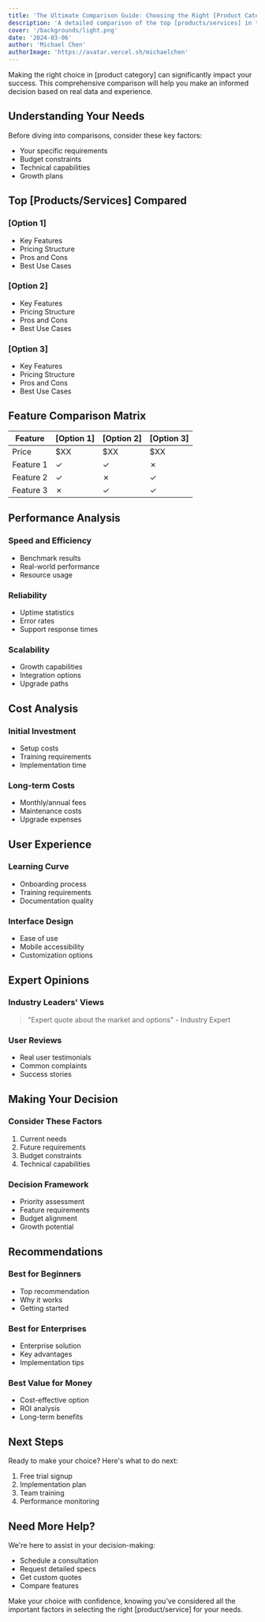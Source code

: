 ```yaml
---
title: 'The Ultimate Comparison Guide: Choosing the Right [Product Category]'
description: 'A detailed comparison of the top [products/services] in the market to help you make an informed decision.'
cover: '/backgrounds/light.png'
date: '2024-03-06'
author: 'Michael Chen'
authorImage: 'https://avatar.vercel.sh/michaelchen'
---
```


Making the right choice in [product category] can significantly impact your success. This comprehensive comparison will help you make an informed decision based on real data and experience.

## Understanding Your Needs

Before diving into comparisons, consider these key factors:

- Your specific requirements
- Budget constraints
- Technical capabilities
- Growth plans

## Top [Products/Services] Compared

### [Option 1]

- Key Features
- Pricing Structure
- Pros and Cons
- Best Use Cases

### [Option 2]

- Key Features
- Pricing Structure
- Pros and Cons
- Best Use Cases

### [Option 3]

- Key Features
- Pricing Structure
- Pros and Cons
- Best Use Cases

## Feature Comparison Matrix

| Feature   | [Option 1] | [Option 2] | [Option 3] |
| --------- | ---------- | ---------- | ---------- |
| Price     | $XX        | $XX        | $XX        |
| Feature 1 | ✓          | ✓          | ✗          |
| Feature 2 | ✓          | ✗          | ✓          |
| Feature 3 | ✗          | ✓          | ✓          |

## Performance Analysis

### Speed and Efficiency

- Benchmark results
- Real-world performance
- Resource usage

### Reliability

- Uptime statistics
- Error rates
- Support response times

### Scalability

- Growth capabilities
- Integration options
- Upgrade paths

## Cost Analysis

### Initial Investment

- Setup costs
- Training requirements
- Implementation time

### Long-term Costs

- Monthly/annual fees
- Maintenance costs
- Upgrade expenses

## User Experience

### Learning Curve

- Onboarding process
- Training requirements
- Documentation quality

### Interface Design

- Ease of use
- Mobile accessibility
- Customization options

## Expert Opinions

### Industry Leaders' Views

> "Expert quote about the market and options" - Industry Expert

### User Reviews

- Real user testimonials
- Common complaints
- Success stories

## Making Your Decision

### Consider These Factors

1. Current needs
2. Future requirements
3. Budget constraints
4. Technical capabilities

### Decision Framework

- Priority assessment
- Feature requirements
- Budget alignment
- Growth potential

## Recommendations

### Best for Beginners

- Top recommendation
- Why it works
- Getting started

### Best for Enterprises

- Enterprise solution
- Key advantages
- Implementation tips

### Best Value for Money

- Cost-effective option
- ROI analysis
- Long-term benefits

## Next Steps

Ready to make your choice? Here's what to do next:

1. Free trial signup
2. Implementation plan
3. Team training
4. Performance monitoring

## Need More Help?

We're here to assist in your decision-making:

- Schedule a consultation
- Request detailed specs
- Get custom quotes
- Compare features

Make your choice with confidence, knowing you've considered all the important factors in selecting the right [product/service] for your needs.

